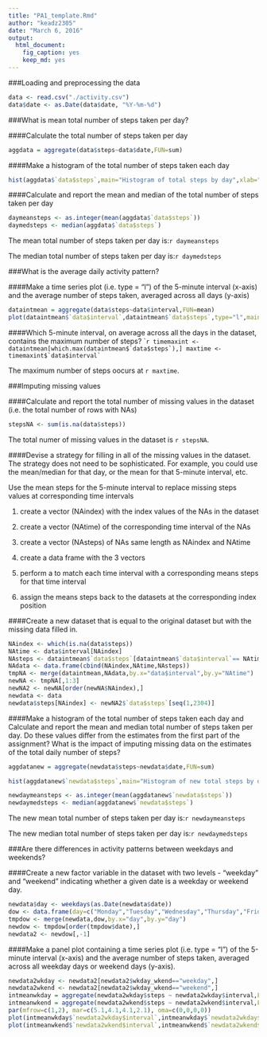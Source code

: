 ```yaml
---
title: "PA1_template.Rmd"
author: "keadz2305"
date: "March 6, 2016"
output: 
  html_document: 
    fig_caption: yes
    keep_md: yes
---
```



###Loading and preprocessing the data
```r
data <- read.csv("./activity.csv")
data$date <- as.Date(data$date, "%Y-%m-%d")
```

###What is mean total number of steps taken per day?

####Calculate the total number of steps taken per day
```r
aggdata = aggregate(data$steps~data$date,FUN=sum)
```

####Make a histogram of the total number of steps taken each day
```r
hist(aggdata$`data$steps`,main="Histogram of total steps by day",xlab="Daily total steps",breaks=10)
```


####Calculate and report the mean and median of the total number of steps taken per day
```r
daymeansteps <- as.integer(mean(aggdata$`data$steps`))
daymedsteps <- median(aggdata$`data$steps`)
```

The mean total number of steps taken per day is:`r daymeansteps`

The median total number of steps taken per day is:`r daymedsteps`




###What is the average daily activity pattern?

####Make a time series plot (i.e. type = "l") of the 5-minute interval (x-axis) and the average number of steps taken, averaged across all days (y-axis)
```r
dataintmean = aggregate(data$steps~data$interval,FUN=mean)
plot(dataintmean$`data$interval`,dataintmean$`data$steps`,type="l",main="Average daily pattern",xlab="5-min interval",ylab="average numbers of steps across all days")
```


####Which 5-minute interval, on average across all the days in the dataset, contains the maximum number of steps?
````r
timemaxint <- dataintmean[which.max(dataintmean$`data$steps`),]
maxtime <- timemaxint$`data$interval`
```

The maximum number of steps oocurs at `r maxtime`.




###Imputing missing values

####Calculate and report the total number of missing values in the dataset (i.e. the total number of rows with NAs)
```r
stepsNA <- sum(is.na(data$steps))
```
The total numer of missing values in the dataset is `r stepsNA`.


####Devise a strategy for filling in all of the missing values in the dataset. The strategy does not need to be sophisticated. For example, you could use the mean/median for that day, or the mean for that 5-minute interval, etc.

Use the mean steps for the 5-minute interval to replace missing steps values at corresponding time intervals

1. create a vector (NAindex) with the index values of the NAs in the dataset

2. create a vector (NAtime) of the corresponding time interval of the NAs

3. create a vector (NAsteps) of NAs same length as NAindex and NAtime

4. create a data frame with the 3 vectors

5. perform a to match each time interval with a corresponding means steps for that time interval

6. assign the means steps back to the datasets at the corresponding index position

####Create a new dataset that is equal to the original dataset but with the missing data filled in.
```r
NAindex <- which(is.na(data$steps))
NAtime <- data$interval[NAindex]
NAsteps <- dataintmean$`data$steps`[dataintmean$`data$interval`== NAtime[(seq(1,2304))]]
NAdata <- data.frame(cbind(NAindex,NAtime,NAsteps))
tmpNA <- merge(dataintmean,NAdata,by.x="data$interval",by.y="NAtime")
newNA <- tmpNA[,1:3]
newNA2 <- newNA[order(newNA$NAindex),]
newdata <- data
newdata$steps[NAindex] <- newNA2$`data$steps`[seq(1,2304)]
```

####Make a histogram of the total number of steps taken each day and Calculate and report the mean and median total number of steps taken per day. Do these values differ from the estimates from the first part of the assignment? What is the impact of imputing missing data on the estimates of the total daily number of steps?
```r
aggdatanew = aggregate(newdata$steps~newdata$date,FUN=sum)
```
```r
hist(aggdatanew$`newdata$steps`,main="Histogram of new total steps by day",xlab="New Daily total steps",breaks=10)
```
```r
newdaymeansteps <- as.integer(mean(aggdatanew$`newdata$steps`))
newdaymedsteps <- median(aggdatanew$`newdata$steps`)
```

The new mean total number of steps taken per day is:`r newdaymeansteps`

The new median total number of steps taken per day is:`r newdaymedsteps`




###Are there differences in activity patterns between weekdays and weekends?


####Create a new factor variable in the dataset with two levels - "weekday" and "weekend" indicating whether a given date is a weekday or weekend day.
```r
newdata$day <- weekdays(as.Date(newdata$date))
dow <- data.frame(day=c("Monday","Tuesday","Wednesday","Thursday","Friday","Saturday","Sunday"),wkday_wkend=c("weekday","weekday","weekday","weekday","weekday","weekend","weekend"))
tmpdow <- merge(newdata,dow,by.x="day",by.y="day")
newdow <- tmpdow[order(tmpdow$date),]
newdata2 <- newdow[,-1]
```

####Make a panel plot containing a time series plot (i.e. type = "l") of the 5-minute interval (x-axis) and the average number of steps taken, averaged across all weekday days or weekend days (y-axis).
```r
newdata2wkday <- newdata2[newdata2$wkday_wkend=="weekday",]
newdata2wkend <- newdata2[newdata2$wkday_wkend=="weekend",]
intmeanwkday = aggregate(newdata2wkday$steps ~ newdata2wkday$interval,FUN=mean)
intmeanwkend = aggregate(newdata2wkend$steps ~ newdata2wkend$interval,FUN=mean)
par(mfrow=c(1,2), mar=c(5.1,4.1,4.1,2.1), oma=c(0,0,0,0))
plot(intmeanwkday$`newdata2wkday$interval`,intmeanwkday$`newdata2wkday$steps`, type="l",main="Average daily steps on weekday",xlab="5-min interval",ylab="average numbers of steps across all weekdays")
plot(intmeanwkend$`newdata2wkend$interval`,intmeanwkend$`newdata2wkend$steps`, type="l",main="Average daily steps on weekend",xlab="5-min interval",ylab="average numbers of steps across all weekends")
```




